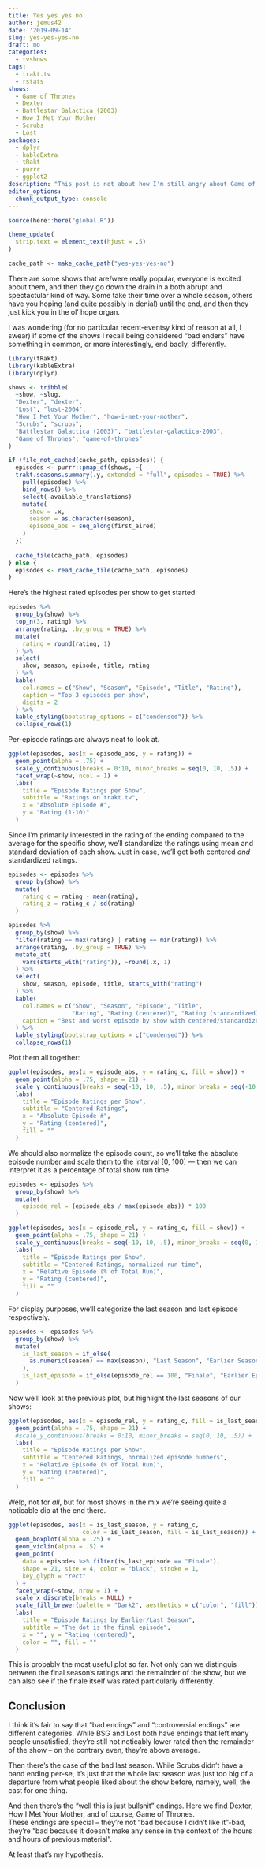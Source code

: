 ```yaml
---
title: Yes yes yes no
author: jemus42
date: '2019-09-14'
slug: yes-yes-yes-no
draft: no
categories:
  - tvshows
tags:
  - trakt.tv
  - rstats
shows:
  - Game of Thrones
  - Dexter
  - Battlestar Galactica (2003)
  - How I Met Your Mother
  - Scrubs
  - Lost
packages:
  - dplyr
  - kableExtra
  - tRakt
  - purrr
  - ggplot2
description: "This post is not about how I'm still angry about Game of Thrones, but in a way, it is"
editor_options: 
  chunk_output_type: console
---
```


```r
source(here::here("global.R"))

theme_update(
  strip.text = element_text(hjust = .5)
)

cache_path <- make_cache_path("yes-yes-yes-no")
```

There are some shows that are/were really popular, everyone is excited about them, and then they go down the drain in a both abrupt and spectactular kind of way. Some take their time over a whole season, others have you hoping (and quite possibly in denial) until the end, and then they just kick you in the ol' hope organ.  

I was wondering (for no particular recent-eventsy kind of reason at all, I swear) if some of the shows I recall being considered "bad enders" have something in common, or more interestingly, end badly, differently. 

```r
library(tRakt)
library(kableExtra)
library(dplyr)

shows <- tribble(
  ~show, ~slug,
  "Dexter", "dexter",
  "Lost", "lost-2004",
  "How I Met Your Mother", "how-i-met-your-mother",
  "Scrubs", "scrubs",
  "Battlestar Galactica (2003)", "battlestar-galactica-2003",
  "Game of Thrones", "game-of-thrones"
)

if (file_not_cached(cache_path, episodes)) {
  episodes <- purrr::pmap_df(shows, ~{
  trakt.seasons.summary(.y, extended = "full", episodes = TRUE) %>%
    pull(episodes) %>%
    bind_rows() %>%
    select(-available_translations)
    mutate(
      show = .x,
      season = as.character(season),
      episode_abs = seq_along(first_aired)
    )
  })
  
  cache_file(cache_path, episodes)
} else {
  episodes <- read_cache_file(cache_path, episodes)
}
```

Here's the highest rated episodes per show to get started:

```r
episodes %>%
  group_by(show) %>%
  top_n(3, rating) %>%
  arrange(rating, .by_group = TRUE) %>%
  mutate(
    rating = round(rating, 1)
  ) %>%
  select(
    show, season, episode, title, rating
  ) %>%
  kable(
    col.names = c("Show", "Season", "Episode", "Title", "Rating"),
    caption = "Top 3 episodes per show",
    digits = 2
  ) %>%
  kable_styling(bootstrap_options = c("condensed")) %>%
  collapse_rows(1)
```

Per-episode ratings are always neat to look at.

```r
ggplot(episodes, aes(x = episode_abs, y = rating)) +
  geom_point(alpha = .75) +
  scale_y_continuous(breaks = 0:10, minor_breaks = seq(0, 10, .5)) +
  facet_wrap(~show, ncol = 1) +
  labs(
    title = "Episode Ratings per Show",
    subtitle = "Ratings on trakt.tv",
    x = "Absolute Episode #",
    y = "Rating (1-10)"
  )
```

Since I'm primarily interested in the rating of the ending compared to the average for the specific show, we'll standardize the ratings using mean and standard deviation of each show. Just in case, we'll get both centered _and_ standardized ratings.

```r
episodes <- episodes %>%
  group_by(show) %>%
  mutate(
    rating_c = rating - mean(rating),
    rating_z = rating_c / sd(rating)
  )

episodes %>%
  group_by(show) %>%
  filter(rating == max(rating) | rating == min(rating)) %>%
  arrange(rating, .by_group = TRUE) %>%
  mutate_at(
    vars(starts_with("rating")), ~round(.x, 1)
  ) %>%
  select(
    show, season, episode, title, starts_with("rating")
  ) %>%
  kable(
    col.names = c("Show", "Season", "Episode", "Title", 
                  "Rating", "Rating (centered)", "Rating (standardized)"),
    caption = "Best and worst episode by show with centered/standardized ratings"
  ) %>%
  kable_styling(bootstrap_options = c("condensed")) %>%
  collapse_rows(1)
```

Plot them all together:

```r
ggplot(episodes, aes(x = episode_abs, y = rating_c, fill = show)) +
  geom_point(alpha = .75, shape = 21) +
  scale_y_continuous(breaks = seq(-10, 10, .5), minor_breaks = seq(-10, 10, .25)) +
  labs(
    title = "Episode Ratings per Show",
    subtitle = "Centered Ratings",
    x = "Absolute Episode #",
    y = "Rating (centered)",
    fill = ""
  )
```

We should also normalize the episode count, so we'll take the absolute episode number and scale them to the interval [0, 100] — then we can interpret it as a percentage of total show run time.

```r
episodes <- episodes %>%
  group_by(show) %>%
  mutate(
    episode_rel = (episode_abs / max(episode_abs)) * 100
  )

ggplot(episodes, aes(x = episode_rel, y = rating_c, fill = show)) +
  geom_point(alpha = .75, shape = 21) +
  scale_y_continuous(breaks = seq(-10, 10, .5), minor_breaks = seq(0, 10, .25)) +
  labs(
    title = "Episode Ratings per Show",
    subtitle = "Centered Ratings, normalized run time",
    x = "Relative Episode (% of Total Run)",
    y = "Rating (centered)",
    fill = ""
  )
```

For display purposes, we'll categorize the last season and last episode respectively.

```r
episodes <- episodes %>%
  group_by(show) %>%
  mutate(
    is_last_season = if_else(
      as.numeric(season) == max(season), "Last Season", "Earlier Seasons"
    ),
    is_last_episode = if_else(episode_rel == 100, "Finale", "Earlier Episodes")
  )
```

Now we'll look at the previous plot, but highlight the last seasons of our shows:

```r
ggplot(episodes, aes(x = episode_rel, y = rating_c, fill = is_last_season)) +
  geom_point(alpha = .75, shape = 21) +
  #scale_y_continuous(breaks = 0:10, minor_breaks = seq(0, 10, .5)) +
  labs(
    title = "Episode Ratings per Show",
    subtitle = "Centered Ratings, normalized episode numbers",
    x = "Relative Episode (% of Total Run)",
    y = "Rating (centered)",
    fill = ""
  )
```

Welp, not for _all_, but for most shows in the mix we're seeing quite a noticable dip at the end there.

```r
ggplot(episodes, aes(x = is_last_season, y = rating_c, 
                     color = is_last_season, fill = is_last_season)) +
  geom_boxplot(alpha = .25) +
  geom_violin(alpha = .5) +
  geom_point(
    data = episodes %>% filter(is_last_episode == "Finale"),
    shape = 21, size = 4, color = "black", stroke = 1,
    key_glyph = "rect"
  ) +
  facet_wrap(~show, nrow = 1) +
  scale_x_discrete(breaks = NULL) +
  scale_fill_brewer(palette = "Dark2", aesthetics = c("color", "fill")) +
  labs(
    title = "Episode Ratings by Earlier/Last Season",
    subtitle = "The dot is the final episode",
    x = "", y = "Rating (centered)",
    color = "", fill = ""
  )
```

This is probably the most useful plot so far. Not only can we distinguis between the final season's ratings and the remainder of the show, but we can also see if the finale itself was rated particularly differently.


## Conclusion

I think it's fair to say that "bad endings" and "controversial endings" are different categories. While BSG and Lost both have endings that left many people unsatisfied, they're still not noticably lower rated then the remainder of the show – on the contrary even, they're above average.  

Then there's the case of the bad last season. While Scrubs didn't have a band ending per-se, it's just that the whole last season was just too big of a departure from what people liked about the show before, namely, well, the cast for one thing.

And then there's the "well this is just bullshit" endings. Here we find Dexter, How I Met Your Mother, and of course, Game of Thrones.  
These endings are special – they're not "bad because I didn't like it"-bad, they're "bad because it doesn't make any sense in the context of the hours and hours of previous material".

At least that's my hypothesis.
